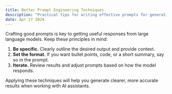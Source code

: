 ```yaml
---
title: Better Prompt Engineering Techniques
description: "Practical tips for writing effective prompts for generative AI models."
date: Apr 27 2024
---
```


Crafting good prompts is key to getting useful responses from large language models. Keep these principles in mind:

1. **Be specific.** Clearly outline the desired output and provide context.
2. **Set the format.** If you want bullet points, code, or a short summary, say so in the prompt.
3. **Iterate.** Review results and adjust prompts based on how the model responds.

Applying these techniques will help you generate clearer, more accurate results when working with AI assistants.
